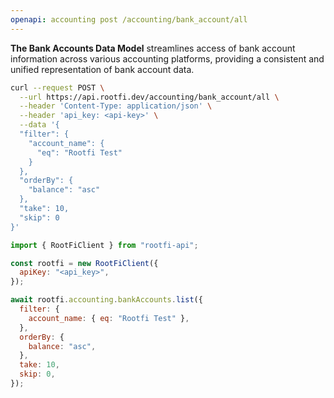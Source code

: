 ```yaml
---
openapi: accounting post /accounting/bank_account/all
---
```


**The Bank Accounts Data Model** streamlines access of bank account information across various accounting platforms, providing a consistent and unified representation of bank account data.

<RequestExample>

```bash cURL
curl --request POST \
  --url https://api.rootfi.dev/accounting/bank_account/all \
  --header 'Content-Type: application/json' \
  --header 'api_key: <api-key>' \
  --data '{
  "filter": {
    "account_name": {
      "eq": "Rootfi Test"
    }
  },
  "orderBy": {
    "balance": "asc"
  },
  "take": 10,
  "skip": 0
}'
```

```javascript NodeJS
import { RootFiClient } from "rootfi-api";

const rootfi = new RootFiClient({
  apiKey: "<api_key>",
});

await rootfi.accounting.bankAccounts.list({
  filter: {
    account_name: { eq: "Rootfi Test" },
  },
  orderBy: {
    balance: "asc",
  },
  take: 10,
  skip: 0,
});
```

</RequestExample>
